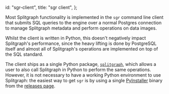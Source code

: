   id: "sgr-client",
  title: "sgr client",
};

Most Splitgraph functionality is implemented in the `sgr` command line client that submits SQL queries
to the engine over a normal Postgres connection to manage Splitgraph metadata and perform operations
on data images.

Whilst the client is written in Python, this doesn't negatively impact Splitgraph's performance,
since the heavy lifting is done by PostgreSQL itself and almost all of Splitgraph's operations
are implemented on top of the SQL standard.

The client ships as a single Python package, [`splitgraph`](../python_api/splitgraph), which allows a user to also call
Splitgraph in Python to perform the same operations. However, it is not necessary to have a working
Python environment to use Splitgraph: the easiest way to get `sgr` is by using a single [PyInstaller](https://www.pyinstaller.org/)
binary from the [releases page](https://github.com/splitgraph/splitgraph/releases).
